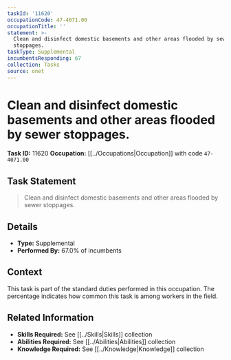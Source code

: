 ```yaml
---
taskId: '11620'
occupationCode: 47-4071.00
occupationTitle: ''
statement: >-
  Clean and disinfect domestic basements and other areas flooded by sewer
  stoppages.
taskType: Supplemental
incumbentsResponding: 67
collection: Tasks
source: onet
---
```

# Clean and disinfect domestic basements and other areas flooded by sewer stoppages.

**Task ID:** 11620
**Occupation:** [[../Occupations|Occupation]] with code `47-4071.00`

## Task Statement

> Clean and disinfect domestic basements and other areas flooded by sewer stoppages.

## Details

- **Type:** Supplemental
- **Performed By:** 67.0% of incumbents

## Context

This task is part of the standard duties performed in this occupation. The percentage indicates how common this task is among workers in the field.

## Related Information

- **Skills Required:** See [[../Skills|Skills]] collection
- **Abilities Required:** See [[../Abilities|Abilities]] collection
- **Knowledge Required:** See [[../Knowledge|Knowledge]] collection
